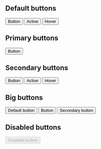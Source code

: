 
<Meta title="Components/Buttons" />

## Default buttons

<Canvas>
  <Story name="Default">
    <div>
      <button type="button" className="usa-button">
        Button
      </button>
      <button type="button" className="usa-button usa-button-active">
        Active
      </button>
      <button type="button" className="usa-button usa-button-hover">
        Hover
      </button>
    </div>
  </Story>
</Canvas>

## Primary buttons

<Canvas>
  <Story name="Primary">
    <div>
      <button type="button" class="usa-button-primary va-button-primary">
        Button
      </button>
    </div>
  </Story>
</Canvas>

## Secondary buttons

<Canvas>
  <Story name="Secondary">
    <div>
      <button class="usa-button-secondary">Button</button>
      <button class="usa-button-secondary usa-button-active">Active</button>
      <button class="usa-button-secondary usa-button-hover">Hover</button>
    </div>
  </Story>
</Canvas>

## Big buttons

<Canvas>
  <Story name="Big">
    <div>
      <button type="button" class="usa-button usa-button-big">
        Default button
      </button>
      <button
        type="button"
        class="usa-button-primary va-button-primary usa-button-big"
      >
        Button
      </button>
      <button class="usa-button-secondary usa-button-big">
        Secondary button
      </button>
    </div>
  </Story>
</Canvas>

## Disabled buttons

<Canvas>
  <Story name="Disabled">
    <div>
      <button type="button" class="usa-button" disabled>
        Disabled button
      </button>
    </div>
  </Story>
</Canvas>
